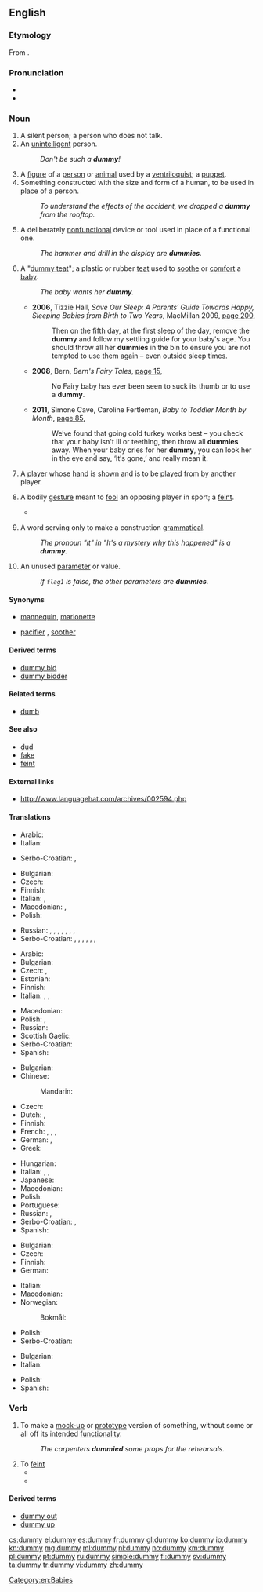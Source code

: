 ==English==

===Etymology===
From {{suffix|dumb|y}}.

===Pronunciation===
* {{IPA|/ˈdʌmi/|lang=en}}
* {{rhymes|ʌmi}}

===Noun===
{{en-noun|dummies}}

# A silent person; a person who does not talk.
# An [[unintelligent]] person.
#: ''Don't be such a '''dummy'''!''
# A [[figure]] of a [[person]] or [[animal]] used by a [[ventriloquist]]; a [[puppet]].
# Something constructed with the size and form of a human, to be used in place of a person.
#: ''To understand the effects of the accident, we dropped a '''dummy''' from the rooftop.''
# A deliberately [[nonfunctional]] device or tool used in place of a functional one.
#: ''The hammer and drill in the display are '''dummies'''.''
# {{UK|NZ}} A "[[dummy teat]]"; a plastic or rubber [[teat]] used to [[soothe]] or [[comfort]] a [[baby]]. {{defdate|from 20th c.}}
#: ''The baby wants her '''dummy'''.''
#* '''2006''', Tizzie Hall, ''Save Our Sleep: A Parents′ Guide Towards Happy, Sleeping Babies from Birth to Two Years'', MacMillan 2009, [http://books.google.com.au/books?id=dLgyUaMpYukC&pg=PA200&dq=%22dummy%22|%22dummies%22+baby+-intitle:%22dummies%22+-inauthor:%22%22&hl=en&sa=X&ei=d4JHT9D3KIvumAXR0YCsDg&redir_esc=y#v=onepage&q=%22dummy%22|%22dummies%22%20baby%20-intitle%3A%22dummies%22%20-inauthor%3A%22%22&f=false page 200],
#*: Then on the fifth day, at the first sleep of the day, remove the '''dummy''' and follow my settling guide for your baby′s age. You should throw all her '''dummies''' in the bin to ensure you are not tempted to use them again – even outside sleep times.
#* '''2008''', Bern, ''Bern's Fairy Tales'', [http://books.google.com.au/books?id=AYro8LGJi0kC&pg=PA15&dq=%22dummy%22|%22dummies%22+baby+-intitle:%22dummies%22+-inauthor:%22%22&hl=en&sa=X&ei=jIRHT6WbEs-ZiAeduNWPDg&redir_esc=y#v=onepage&q=%22dummy%22|%22dummies%22%20baby%20-intitle%3A%22dummies%22%20-inauthor%3A%22%22&f=false page 15],
#*: No Fairy baby has ever been seen to suck its thumb or to use a '''dummy'''.
#* '''2011''', Simone Cave, Caroline Fertleman, ''Baby to Toddler Month by Month'', [http://books.google.com.au/books?id=zU4urJjhopMC&pg=PA85&dq=%22dummy%22|%22dummies%22+baby+-intitle:%22dummies%22+-inauthor:%22%22&hl=en&sa=X&ei=3X5HT-rOMtGhiAfUtpCQDg&redir_esc=y#v=onepage&q=%22dummy%22|%22dummies%22%20baby%20-intitle%3A%22dummies%22%20-inauthor%3A%22%22&f=false page 85],
#*: We′ve found that going cold turkey works best – you check that your baby isn't ill or teething, then throw all '''dummies''' away. When your baby cries for her '''dummy''', you can look her in the eye and say, ‘It′s gone,’ and really mean it.
# {{card games|chiefly|bridge}} A [[player]] whose [[hand]] is [[show]]n and is to be [[play]]ed from by another player.
# {{UK}} A bodily [[gesture]] meant to [[fool]] an opposing player in sport; a [[feint]].
#* {{quote-news
|year=2011
|date=January 12
|author=Saj Chowdhury
|title=Liverpool 2 - 1 Liverpool
|work=BBC
|url=http://news.bbc.co.uk/sport2/hi/football/eng_prem/9345343.stm
|page=
|passage=Raul Meireles was the victim of the home side's hustling on this occasion giving the ball away to the impressive David Vaughan who slipped in Taylor-Fletcher. The striker sold Daniel Agger with the best '''dummy''' of the night before placing his shot past keeper Pepe Reina.}}
# {{linguistics}} A word serving only to make a construction [[grammatical]].
#: ''The pronoun "it" in "It's a mystery why this happened" is a '''dummy'''.''
# {{programming}} An unused [[parameter]] or value.
#: ''If <code>flag1</code> is false, the other parameters are '''dummies'''.''

====Synonyms====
* {{sense|a thing in the form of a person}} [[mannequin]], [[marionette]]
* {{sense|plastic teat}} [[pacifier]] {{qualifier|US}}, [[soother]] {{qualifier|Canada}}

====Derived terms====
* [[dummy bid]]
* [[dummy bidder]]

====Related terms====
* [[dumb]]

====See also====
* [[dud]]
* [[fake]]
* [[feint]]

====External links====
* http://www.languagehat.com/archives/002594.php

====Translations====
{{trans-top|a silent person}}
* Arabic: {{t-|ar|دمية|tr=doomya|sc=Arab}}
* Italian: {{t-|it|taciturno}}
{{trans-mid}}
* Serbo-Croatian: {{t-|sh|mučaljivac}}, {{t-|sh|mutavac}}
{{trans-bottom}}

{{trans-top|an unintelligent person}}
* Bulgarian: {{t+|bg|тъпак|m}}
* Czech: {{t+|cs|hlupák|m}}
* Finnish: {{t+|fi|tollo}}
* Italian: {{t+|it|stupido|m}}, {{t+|it|it|m|alt=scemo}}
* Macedonian: {{t-|mk|глупак|m|tr=glúpak}}, {{t-|mk|глупачка|f|tr=glúpačka}}
* Polish: {{t+|pl|głupek|m}}
{{trans-mid}}
* Russian: {{t+|ru|дурак|m|tr=durák}}, {{t+|ru|глупец|m|tr=glupéc}}, {{t+|ru|дурень|m|tr=dúren'}}, {{t+|ru|дура|f|tr=dúra}} {{f}}, {{t+|ru|болван|m|tr=bolván}}, {{t+|ru|чайник|m|tr=čájnik}}, {{t+|ru|тупица|m|f|tr=tupíca}}, {{t+|ru|бестолочь|f|tr=béstoloč'}}
* Serbo-Croatian: {{t-|sh|glupan}}, {{t-|sh|budala}}, {{t-|sh|blesan}}, {{t-|sh|tupan}}, {{t-|sh|tupavac}}, {{t-|sh|blentavac}}, {{t-|sh|blento}}
{{trans-bottom}}

{{trans-top|something constructed with the size and form of a human}}
* Arabic: {{t-|ar|دمية|tr=(doomya)|sc=Arab}}
* Bulgarian: {{t+|bg|манекен|m}}
* Czech: {{t-|cs|figurína|f}}, {{t+|cs|panák|m}}
* Estonian: {{t-|et|mannekeen}}
* Finnish: {{t-|fi|mallinukke}}
* Italian: {{t-|it|manichino|m}}, {{t+|it|sagoma|f}}, {{t-|it|fantoccio|m}}
{{trans-mid}}
* Macedonian: {{t-|mk|кукла|f|tr=kúkla}}
* Polish: {{t+|pl|manekin|m}}, {{t-|pl|kukła|f}}
* Russian: {{t+|ru|манекен|m|sc=Cyrl|tr=manekén|alt=манеке́н}}
* Scottish Gaelic: {{qualifier|female}} {{t-|gd|breugag|f}}
* Serbo-Croatian: {{t-|sh|maneken}}
* Spanish: {{t+|es|maniquí|m}}
{{trans-bottom}}

{{trans-top|a pacifier}}
* Bulgarian: {{t+|bg|залъгалка|f}}
* Chinese:
*: Mandarin: {{t-|cmn|奶嘴|tr=nǎizuǐ|sc=Hani}}
* Czech: {{t+|cs|dudlík|m}}
* Dutch: {{t+|nl|fopspeen}}, {{t+|nl|speen|m}}
* Finnish: {{t+|fi|tutti}}
* French: {{t+|fr|suce}}, {{t+|fr|sucette|f}}, {{t+|fr|tétine|f}}, {{t+|fr|tototte|f}}
* German: {{t+|de|Schnuller|m}}, {{t-|de|Beruhigungssauger|m}}
* Greek: {{t+|el|πιπίλα|f|tr=pipila}}
{{trans-mid}}
* Hungarian: {{t-|hu|cumi}}
* Italian: {{t+|it|ciuccio|m}}, {{t-|it|ciucciotto|m}}, {{t+|it|succhiotto|m}}
* Japanese: {{t-|ja|おしゃぶり|tr=o-shaburi}}
* Macedonian: {{t-|mk|цуцла|f|tr=cúcla}}
* Polish: {{t+|pl|smoczek|m}}
* Portuguese: {{t-|pt|Chupeta|f}}
* Russian: {{t+|ru|соска|f|tr=sóska}}, {{t+|ru|пустышка|f|tr=pustýška}}
* Serbo-Croatian: {{t-|sh|duda varalica}}, {{t-|sh|cucla}}
* Spanish: {{t-|es|chupete|m}}
{{trans-bottom}}

{{trans-top|nonfunctional device or tool used in place of a functional one}}
* Bulgarian: {{t+|bg|бутафория|f}}
* Czech: {{t-|cs|atrapa|f}}
* Finnish: {{t+|fi|malli}}
* German: {{t+|de|Attrappe|f}}
{{trans-mid}}
* Italian: {{t+|it|simulacro|m}}
* Macedonian: {{t-|mk|макета|f|tr=makéta}}
* Norwegian:
*: Bokmål: {{t|nb|dummy|m}}
* Polish: {{t+|pl|atrapa|f}}
* Serbo-Croatian: {{t-|sh|atrapa}}
{{trans-bottom}}

{{trans-top|{{bridge}} The partner of the winning bidder, who shows his or her hand.}}
* Bulgarian: {{t+|bg|мор}}
* Italian: {{t+|it|morto|m}}
{{trans-mid}}
* Polish: {{t+|pl|dziadek|m}}
* Spanish: {{t+|es|muerto}}
{{trans-bottom}}

===Verb===
{{en-verb|dummies|dummying|dummied}}

# To make a [[mock-up]] or [[prototype]] version of something, without some or all off its intended [[functionality]].
#: ''The carpenters '''dummied''' some props for the rehearsals.''
# To [[feint]]
#* {{quote-news
|year=2011
|date=February 1
|author=Mandeep Sanghera
|title=Man Utd   3 - 1   Aston Villa
|work=BBC
|url=http://news.bbc.co.uk/sport2/hi/football/eng_prem/9379942.stm
|page=
|passage=The more glamorous qualities usually associated with him are skill and pace and he used those to race on to a ball across him and '''dummy''' a defender before having a right-foot shot saved. }}
#* {{quote-news
|year=2011
|date=January 15
|author=Kevin Darling
|title=West Ham 0 - 3 Arsenal
|work=BBC
|url=http://news.bbc.co.uk/sport2/hi/football/eng_prem/9359364.stm
|page=
|passage=For the first, the 30-year-old allowed Walcott space on the right to send in a pass that was expertly '''dummied''' by Samir Nasri, allowing Van Persie to swivel and smash right-footed past Robert Green. }}

====Derived terms====
* [[dummy out]]
* [[dummy up]]

[[Category:en:Babies]]

[[cs:dummy]]
[[el:dummy]]
[[es:dummy]]
[[fr:dummy]]
[[gl:dummy]]
[[ko:dummy]]
[[io:dummy]]
[[kn:dummy]]
[[mg:dummy]]
[[ml:dummy]]
[[nl:dummy]]
[[no:dummy]]
[[km:dummy]]
[[pl:dummy]]
[[pt:dummy]]
[[ru:dummy]]
[[simple:dummy]]
[[fi:dummy]]
[[sv:dummy]]
[[ta:dummy]]
[[tr:dummy]]
[[vi:dummy]]
[[zh:dummy]]